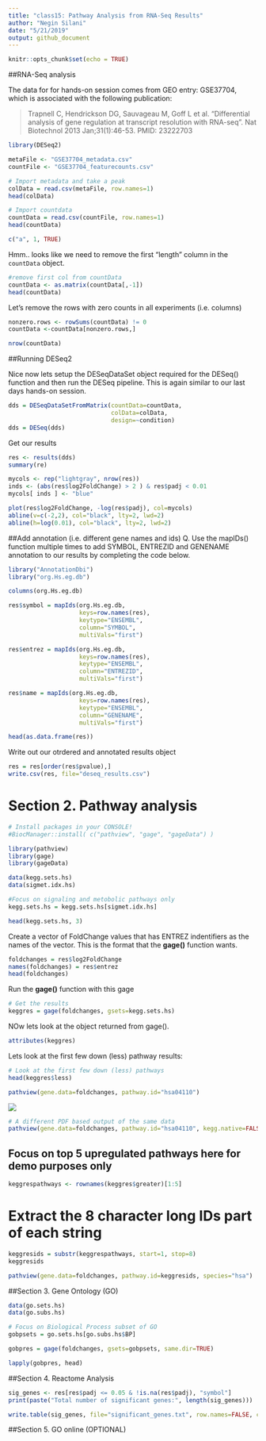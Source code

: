 ```yaml
---
title: "class15: Pathway Analysis from RNA-Seq Results"
author: "Negin Silani"
date: "5/21/2019"
output: github_document
---
```


```r
knitr::opts_chunk$set(echo = TRUE)
```


##RNA-Seq analysis

The data for for hands-on session comes from GEO entry: GSE37704, which is associated with the following publication:

> Trapnell C, Hendrickson DG, Sauvageau M, Goff L et al. "Differential analysis of gene regulation at transcript resolution with RNA-seq". Nat Biotechnol 2013 Jan;31(1):46-53. PMID: 23222703

```r
library(DESeq2)
```

```r
metaFile <- "GSE37704_metadata.csv"
countFile <- "GSE37704_featurecounts.csv"

# Import metadata and take a peak
colData = read.csv(metaFile, row.names=1)
head(colData)
```

```r
# Import countdata
countData = read.csv(countFile, row.names=1)
head(countData)
```

```r
c("a", 1, TRUE)

```

Hmm.. looks like we need to remove the first "length" column in the `countData` object.

```r
#remove first col from countData
countData <- as.matrix(countData[,-1])
head(countData)
```

Let's remove the rows with zero counts in all experiments (i.e. columns)

```r
nonzero.rows <- rowSums(countData) != 0
countData <-countData[nonzero.rows,]
```

```r
nrow(countData)
```

##Running DESeq2

Nice now lets setup the DESeqDataSet object required for the DESeq() function and then run the DESeq pipeline. This is again similar to our last days hands-on session.

```r
dds = DESeqDataSetFromMatrix(countData=countData,
                             colData=colData,
                             design=~condition)
dds = DESeq(dds)
```


Get our results

```r
res <- results(dds)
summary(re)
```

```r
mycols <- rep("lightgray", nrow(res))
inds <- (abs(res$log2FoldChange) > 2 ) & res$padj < 0.01
mycols[ inds ] <- "blue"

plot(res$log2FoldChange, -log(res$padj), col=mycols)
abline(v=c(-2,2), col="black", lty=2, lwd=2)
abline(h=log(0.01), col="black", lty=2, lwd=2)
```


##Add annotation (i.e. different gene names and ids)
Q. Use the mapIDs() function multiple times to add SYMBOL, ENTREZID and GENENAME annotation to our results by completing the code below.

```r
library("AnnotationDbi")
library("org.Hs.eg.db")

columns(org.Hs.eg.db)

```



```r
res$symbol = mapIds(org.Hs.eg.db,
                    keys=row.names(res), 
                    keytype="ENSEMBL",
                    column="SYMBOL",
                    multiVals="first")

res$entrez = mapIds(org.Hs.eg.db,
                    keys=row.names(res),
                    keytype="ENSEMBL",
                    column="ENTREZID",
                    multiVals="first")

res$name = mapIds(org.Hs.eg.db,
                    keys=row.names(res),
                    keytype="ENSEMBL",
                    column="GENENAME",
                    multiVals="first")
```

```r
head(as.data.frame(res))
```

Write out our otrdered and annotated results object

```r
res = res[order(res$pvalue),]
write.csv(res, file="deseq_results.csv")

```

# Section 2. Pathway analysis

```r
# Install packages in your CONSOLE!
#BiocManager::install( c("pathview", "gage", "gageData") )

```

```r
library(pathview)
library(gage)
library(gageData)
```

```r
data(kegg.sets.hs)
data(sigmet.idx.hs)

#Focus on signaling and metobolic pathways only
kegg.sets.hs = kegg.sets.hs[sigmet.idx.hs]

```

```r
head(kegg.sets.hs, 3)
```

Create a vector of FoldChange values that has ENTREZ indentifiers as the names of the vector. This is the format that the **gage()** function wants.
```r
foldchanges = res$log2FoldChange
names(foldchanges) = res$entrez
head(foldchanges)
```

Run the **gage()** function with this gage

```r
# Get the results
keggres = gage(foldchanges, gsets=kegg.sets.hs)
```

NOw lets look at the object returned from gage().

```r
attributes(keggres)
```

Lets look at the first few down (less) pathway results:


```r
# Look at the first few down (less) pathways
head(keggres$less)
```

```r
pathview(gene.data=foldchanges, pathway.id="hsa04110")
```

![](hsa04110.pathview.png)

```r
# A different PDF based output of the same data
pathview(gene.data=foldchanges, pathway.id="hsa04110", kegg.native=FALSE)
```


## Focus on top 5 upregulated pathways here for demo purposes only
```r
keggrespathways <- rownames(keggres$greater)[1:5]
```

# Extract the 8 character long IDs part of each string
```r
keggresids = substr(keggrespathways, start=1, stop=8)
keggresids
```

```r
pathview(gene.data=foldchanges, pathway.id=keggresids, species="hsa")
```

##Section 3. Gene Ontology (GO)

```r
data(go.sets.hs)
data(go.subs.hs)
```


```r
# Focus on Biological Process subset of GO
gobpsets = go.sets.hs[go.subs.hs$BP]

gobpres = gage(foldchanges, gsets=gobpsets, same.dir=TRUE)

lapply(gobpres, head)
```

##Section 4. Reactome Analysis

```r
sig_genes <- res[res$padj <= 0.05 & !is.na(res$padj), "symbol"]
print(paste("Total number of significant genes:", length(sig_genes)))
```

```r
write.table(sig_genes, file="significant_genes.txt", row.names=FALSE, col.names=FALSE, quote=FALSE)
```

##Section 5. GO online (OPTIONAL)




